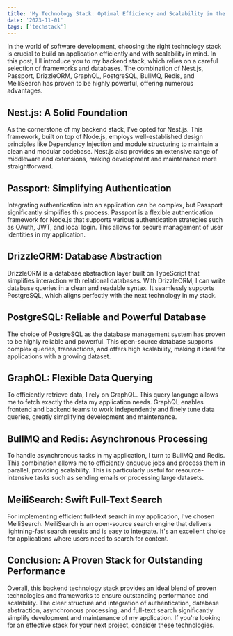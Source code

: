 ```yaml
---
title: 'My Technology Stack: Optimal Efficiency and Scalability in the Backend'
date: '2023-11-01'
tags: ['techstack']
---
```


In the world of software development, choosing the right technology stack is crucial to build an application efficiently and with scalability in mind. In this post, I'll introduce you to my backend stack, which relies on a careful selection of frameworks and databases. The combination of Nest.js, Passport, DrizzleORM, GraphQL, PostgreSQL, BullMQ, Redis, and MeiliSearch has proven to be highly powerful, offering numerous advantages.

## Nest.js: A Solid Foundation

As the cornerstone of my backend stack, I've opted for Nest.js. This framework, built on top of Node.js, employs well-established design principles like Dependency Injection and module structuring to maintain a clean and modular codebase. Nest.js also provides an extensive range of middleware and extensions, making development and maintenance more straightforward.

## Passport: Simplifying Authentication

Integrating authentication into an application can be complex, but Passport significantly simplifies this process. Passport is a flexible authentication framework for Node.js that supports various authentication strategies such as OAuth, JWT, and local login. This allows for secure management of user identities in my application.

## DrizzleORM: Database Abstraction

DrizzleORM is a database abstraction layer built on TypeScript that simplifies interaction with relational databases. With DrizzleORM, I can write database queries in a clean and readable syntax. It seamlessly supports PostgreSQL, which aligns perfectly with the next technology in my stack.

## PostgreSQL: Reliable and Powerful Database

The choice of PostgreSQL as the database management system has proven to be highly reliable and powerful. This open-source database supports complex queries, transactions, and offers high scalability, making it ideal for applications with a growing dataset.

## GraphQL: Flexible Data Querying

To efficiently retrieve data, I rely on GraphQL. This query language allows me to fetch exactly the data my application needs. GraphQL enables frontend and backend teams to work independently and finely tune data queries, greatly simplifying development and maintenance.

## BullMQ and Redis: Asynchronous Processing

To handle asynchronous tasks in my application, I turn to BullMQ and Redis. This combination allows me to efficiently enqueue jobs and process them in parallel, providing scalability. This is particularly useful for resource-intensive tasks such as sending emails or processing large datasets.

## MeiliSearch: Swift Full-Text Search

For implementing efficient full-text search in my application, I've chosen MeiliSearch. MeiliSearch is an open-source search engine that delivers lightning-fast search results and is easy to integrate. It's an excellent choice for applications where users need to search for content.

## Conclusion: A Proven Stack for Outstanding Performance

Overall, this backend technology stack provides an ideal blend of proven technologies and frameworks to ensure outstanding performance and scalability. The clear structure and integration of authentication, database abstraction, asynchronous processing, and full-text search significantly simplify development and maintenance of my application. If you're looking for an effective stack for your next project, consider these technologies.
